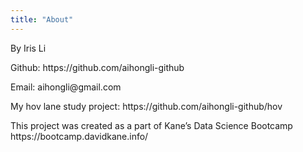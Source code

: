 ```yaml
---
title: "About"
---
```


By Iris Li

Github: https://github.com/aihongli-github

Email: aihongli@gmail.com

My hov lane study project: https://github.com/aihongli-github/hov

This project was created as a part of Kane’s Data Science Bootcamp https://bootcamp.davidkane.info/ 

